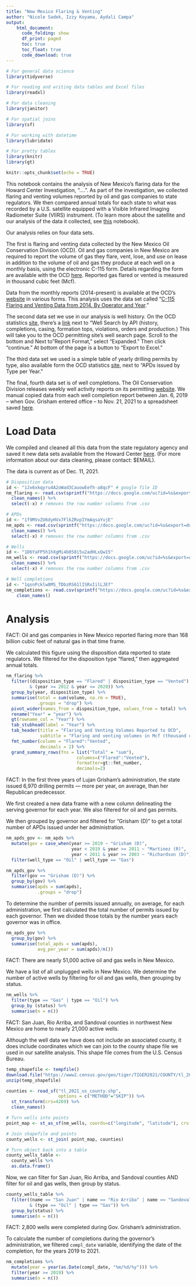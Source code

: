 ```yaml
---
title: "New Mexico Flaring & Venting"
author: "Nicole Sadek, Izzy Koyama, Aydali Campa"
output:
    html_document:
      code_folding: show
      df_print: paged
      toc: true
      toc_float: true
      code_download: true
---
```



```r

# For general data science
library(tidyverse)

# For reading and writing data tables and Excel files
library(readxl)

# For data cleaning
library(janitor)

# For spatial joins
library(sf)

# For working with datetime
library(lubridate)

# For pretty tables
library(knitr)
library(gt)

knitr::opts_chunk$set(echo = TRUE)

```


This notebook contains the analysis of New Mexico's flaring data for the Howard Center Investigation, "....". As part of the investigation, we collected flaring and venting volumes reported by oil and gas companies to state regulators. We then compared annual totals for each state to what was recorded by a U.S. satellite equipped with a Visible Infrared Imaging Radiometer Suite (VIIRS) instrument. (To learn more about the satellite and our analysis of the data it collected, see [this](....) notebook). 

Our analysis relies on four data sets. 

The first is flaring and venting data collected by the New Mexico Oil Conservation Division (OCD). Oil and gas companies in New Mexico are required to report the volume of gas they flare, vent, lose, and use on lease in addition to the volume of oil and gas they produce at each well on a monthly basis, using the electronic C-115 form. Details regarding the form are available with the OCD [here](https://www.emnrd.nm.gov/ocd/wp-content/uploads/sites/6/C115_Instructions2019.pdf). Reported gas flared or vented is measured in thousand cubic feet (Mcf).

Data from the monthly reports (2014-present) is available at the OCD's [website](https://www.emnrd.nm.gov/ocd/ocd-data/statistics/) in various forms. This analysis uses the data set called "[C-115 Flaring and Venting Data from 2014. By Operator and Year](https://www.emnrd.nm.gov/wp-content/uploads/Copy-of-C-115-Non-Transported-Product-Disposition-By-Operator-VF-Gas-2021-0609.xlsx)."

The second data set we use in our analysis is well history. On the OCD statistics [site](https://www.emnrd.nm.gov/ocd/ocd-data/statistics/), there's a [link](https://wwwapps.emnrd.state.nm.us/ocd/ocdpermitting/Data/Wells.aspx) next to "Well Search by API (history, completions, casing, formation tops, violations, orders and production.) This will take you to the OCD permitting site's well search page. Scroll to the bottom and Next to "Report Format," select "Expanded." Then click "continue." At bottom of the page is a button to "Export to Excel."

The third data set we used is a simple table of yearly drilling permits by type, also available form the OCD statistics [site](https://www.emnrd.nm.gov/ocd/ocd-data/statistics/), next to "APDs issued by Type per Year."

The final, fourth data set is of well completions. The Oil Conservation Division releases weekly well activity reports on its permitting [website](https://wwwapps.emnrd.nm.gov/ocd/ocdpermitting/Reporting/Activity/WeeklyActivity.aspx). We manual copied data from each well completion report between Jan. 6, 2019 -- when Gov. Grisham entered office -- to Nov. 21, 2021 to a spreadsheet saved [here](https://drive.google.com/file/d/1qsnPcklw8MS_TDbzRS61lISRxIilLJEf/view?usp=sharing). 

# Load Data

We compiled and cleaned all this data from the state regulatory agency and saved it new data sets available from the Howard Center [here](). (For more information about our data cleaning, please contact: $EMAIL). 

The data is current as of Dec. 11, 2021.

```r

# Disposition data
id <- "1Jx6xkqyru4A2oWad3CauowEefh-a8qcF" # google file ID
nm_flaring <- read.csv(sprintf("https://docs.google.com/uc?id=%s&export=download", id)) %>%
  clean_names() %>%
  select(-x) # removes the row number columns from .csv

# APDs
id <- "1f9MVvZU6dyHVx7FlkZRvpIYmAqsaYvjE"
nm_apds <- read.csv(sprintf("https://docs.google.com/uc?id=%s&export=download", id)) %>%
  clean_names() %>%
  select(-x) # removes the row number columns from .csv

# Wells
id <- "1D6YaFP5h1hXgMi4b058i5u2adHLxQw15"
nm_wells <- read.csv(sprintf("https://docs.google.com/uc?id=%s&export=download", id)) %>%
  clean_names() %>%
  select(-x) # removes the row number columns from .csv

# Well completions
id <- "1qsnPcklw8MS_TDbzRS61lISRxIilLJEf"
nm_completions <- read.csv(sprintf("https://docs.google.com/uc?id=%s&export=download", id)) %>%
    clean_names()

```

# Analysis

FACT: Oil and gas companies in New Mexico reported flaring more than 168 billion cubic feet of natural gas in that time frame.

We calculated this figure using the disposition data reported to state regulators. We filtered for the disposition type "flared," then aggregated annual totals.  

```r

nm_flaring %>%
  filter((disposition_type == "Flared" | disposition_type == "Vented")
         & (year >= 2012 & year <= 2020)) %>%
  group_by(year, disposition_type) %>%
  summarise(total = sum(volume, na.rm = TRUE),
            .groups = "drop") %>%
  pivot_wider(names_from = disposition_type, values_from = total) %>%
  rename("Year" = "year") %>%
  gt(rowname_col = "Year") %>%
  tab_stubhead(label = "Year") %>%
  tab_header(title = "Flaring and Venting Volumes Reported to OCD",
             subtitle = "Flaring and venting volumes in Mcf (thousand cubic feet)") %>%
  fmt_number(column = "Flared":"Vented",
             decimals = 2) %>%
  grand_summary_rows(fns = list("Total" = "sum"), 
                           columns=("Flared":"Vented"), 
                           formatter=gt::fmt_number, 
                           decimals=2)


```

FACT: In the first three years of Lujan Grisham’s administration, the state issued 6,970 drilling permits — more per year, on average, than her Republican predecessor. 

We first created a new data frame with a new column delineating the serving governor for each year. We also filtered for oil and gas permits. 

We then grouped by governor and filtered for "Grisham (D)" to get a total number of APDs issued under her administration. 

```r

nm_apds_gov <- nm_apds %>%
  mutate(gov = case_when(year >= 2019 ~ "Grisham (D)",
                         year < 2019 & year >= 2011 ~ "Martinez (R)",
                         year < 2011 & year >= 2003 ~ "Richardson (D)")) %>%
  filter(well_type == "Oil" | well_type == "Gas")

nm_apds_gov %>%
  filter(gov == "Grisham (D)") %>%
  group_by(gov) %>%
  summarise(apds = sum(apds),
            .groups = "drop")

```

To determine the number of permits issued annually, on average, for each administration, we first calculated the total number of permits issued by each governor. Then we divided those totals by the number years each governor was in office. 

```r

nm_apds_gov %>%
  group_by(gov) %>%
  summarise(total_apds = sum(apds),
            avg_per_year = sum(apds)/n())

```

FACT: There are nearly 51,000 active oil and gas wells in New Mexico. 

We have a list of all unplugged wells in New Mexico. We determine the number of active wells by filtering for oil and gas wells, then grouping by  status. 

```r

nm_wells %>%
  filter(type == "Gas" | type == "Oil") %>%
  group_by (status) %>%
  summarise(n = n())

```

FACT: San Juan, Rio Arriba, and Sandoval counties in northwest New Mexico are home to nearly 21,000 active wells. 

Although the well data we have does not include an associated county, it does include coordinates which we can join to the county shape file we used in our satellite analysis. This shape file comes from the U.S. Census Bureau.  

```r

temp_shapefile <- tempfile()
download.file("https://www2.census.gov/geo/tiger/TIGER2021/COUNTY/tl_2021_us_county.zip", temp_shapefile)
unzip(temp_shapefile)

counties <- read_sf("tl_2021_us_county.shp", 
                    options = c("METHOD"="SKIP")) %>%  
  st_transform(crs=4269) %>%
  clean_names()

# Turn wells into points
point_map <- st_as_sf(nm_wells, coords=c("longitude", "latitude"), crs = 4269)

# Join shapefile and points
county_wells <- st_join( point_map, counties)

# Turn object back into a table
county_wells_table <- 
  county_wells %>%
  as.data.frame()

```

Now, we can filter for San Juan, Rio Arriba, and Sandoval counties AND filter for oil and gas wells, then group by status. 

``` r


county_wells_table %>%
  filter((name == "San Juan" | name == "Rio Arriba" | name == "Sandoval") 
         & (type == "Oil" | type == "Gas")) %>%
  group_by(status) %>%
  summarise(n = n())

```

FACT: 2,800 wells were completed during Gov. Grisham's administration. 

To calculate the number of completions during the governor's administration, we filtered `compl_date` variable, identifying the date of the completion, for the years 2019 to 2021. 

```r

nm_completions %>%
  mutate(year = year(as.Date(compl_date, "%m/%d/%y"))) %>%
  filter(year >= 2019) %>%
  summarise(n = n())

```


